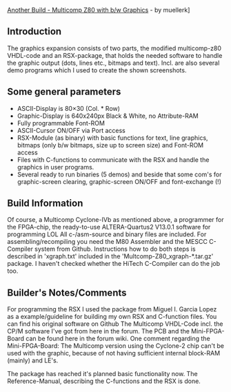 [https://retrobrewcomputers.org/doku.php?id=builderpages:muellerk:start Another Build - Multicomp Z80 with b/w Graphics] - by muellerk]

== Introduction ==

The graphics expansion consists of two parts, the modified multicomp-z80 VHDL-code and an RSX-package, that holds the needed software to handle the graphic output (dots, lines etc., bitmaps and text). Incl. are also several demo programs which I used to create the shown screenshots.

== Some general parameters ==

* ASCII-Display is 80×30 (Col. * Row)
* Graphic-Display is 640x240px Black & White, no Attribute-RAM
* Fully programmable Font-ROM
* ASCII-Cursor ON/OFF via Port access
* RSX-Module (as binary) with basic functions for text, line graphics, bitmaps (only b/w bitmaps, size up to screen size) and Font-ROM access
* Files with C-functions to communicate with the RSX and handle the graphics in user programs.
* Several ready to run binaries (5 demos) and beside that some com's for graphic-screen clearing, graphic-screen ON/OFF and font-exchange (!)

== Build Information ==

Of course, a Multicomp Cyclone-IVb as mentioned above, a programmer for the FPGA-chip, the ready-to-use ALTERA-Quartus2 V13.0.1 software for programming LOL All c-/asm-source and binary files are included. For assembling/recompiling you need the M80 Assembler and the MESCC C-Compiler system from Github. Instructions how to do both steps is described in 'xgraph.txt' included in the 'Multcomp-Z80_xgraph-*.tar.gz' package. I haven't checked whether the HiTech C-Compiler can do the job too.

== Builder's Notes/Comments ==

For programming the RSX I used the package from Miguel I. Garcia Lopez as a example/guideline for building my own RSX and C-function files. You can find his original software on Github The Multicomp VHDL-Code incl. the CP/M software I've got from here in the forum. The PCB and the Mini-FPGA-Board can be found here in the forum wiki. One comment regarding the Mini-FPGA-Board: The Multicomp version using the Cyclone-2 chip can't be used with the graphic, because of not having sufficient internal block-RAM (mainly) and LE's.

The package has reached it's planned basic functionality now. The Reference-Manual, describing the C-functions and the RSX is done.

